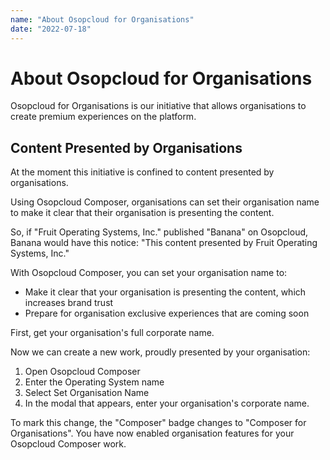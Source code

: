 ```yaml
---
name: "About Osopcloud for Organisations"
date: "2022-07-18"
---
```


# About Osopcloud for Organisations

Osopcloud for Organisations is our initiative that allows organisations to create premium experiences on the platform.

## Content Presented by Organisations

At the moment this initiative is confined to content presented by organisations.

Using Osopcloud Composer, organisations can set their organisation name to make it clear that their organisation is presenting the content.

<Note m={true}>
  So, if "Fruit Operating Systems, Inc." published "Banana" on Osopcloud, Banana
  would have this notice: "This content presented by Fruit Operating Systems,
  Inc."
</Note>

<DeepDive title="How to Create Organisation Content using Osopcloud Composer">

With Osopcloud Composer, you can set your organisation name to:

- Make it clear that your organisation is presenting the content, which increases brand trust
- Prepare for organisation exclusive experiences that are coming soon

First, get your organisation's full corporate name.

Now we can create a new work, proudly presented by your organisation:

1. Open Osopcloud Composer
2. Enter the Operating System name
3. Select Set Organisation Name
4. In the modal that appears, enter your organisation's corporate name.

To mark this change, the "Composer" badge changes to "Composer for Organisations". You have now enabled organisation features for your Osopcloud Composer work.

</DeepDive>
